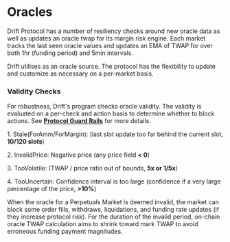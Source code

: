 

# Oracles

Drift Protocol has a number of resiliency checks around new oracle data as well as updates an oracle twap for its margin risk engine. Each market tracks the last seen oracle values and updates an EMA of TWAP for over both 1hr (funding period) and 5min intervals.

Drift utilises as an oracle source.  The protocol has the flexibility to update and customize as necessary on a per-market basis.

### Validity Checks

For robustness, Drift's program checks oracle validity. The validity is evaluated on a per-check and action basis to determine whether to block actions. See [**Protocol Guard Rails**](/risk-and-safety/protocol-guard-rails) for more details.

1\. Stale(ForAmm/ForMargin): (last slot update too far behind the current slot, **10/120 slots**)

2\. InvalidPrice: Negative price (any price field **< 0**)

3\. TooVolatile: (TWAP / price ratio out of bounds, **5x or 1/5x**)

4\. TooUncertain: Confidence interval is too large (confidence if a very large percentage of the price, **>10%**)

<Callout type="warning" emoji="⚠️"> 
When the oracle for a Perpetuals Market is deemed invalid, the market can block some order fills, withdraws, liquidations, and funding rate updates (if they increase protocol risk).

</Callout>

<Callout type="warning" emoji="⚠️">
For the duration of the invalid period, on-chain oracle TWAP calculation aims to shrink toward mark TWAP to avoid erroneous funding payment magnitudes.
</Callout>
